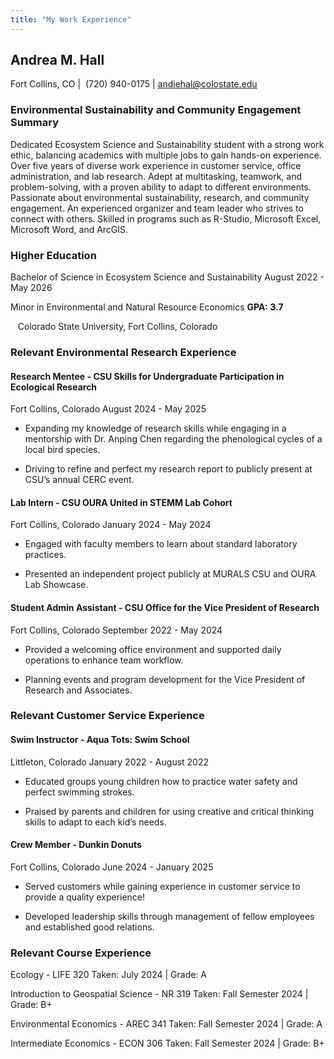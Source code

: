 ```yaml
---
title: "My Work Experience"
---
```


## Andrea M. Hall

Fort Collins, CO \|  (720) 940-0175 \| [andiehal\@colostate.edu](mailto:andiehal@colostate.edu)

### **Environmental Sustainability and Community Engagement Summary** 

Dedicated Ecosystem Science and Sustainability student with a strong work ethic, balancing academics with multiple jobs to gain hands-on experience. Over five years of diverse work experience in customer service, office administration, and lab research. Adept at multitasking, teamwork, and problem-solving, with a proven ability to adapt to different environments. Passionate about environmental sustainability, research, and community engagement. An experienced organizer and team leader who strives to connect with others. Skilled in programs such as R-Studio, Microsoft Excel, Microsoft Word, and ArcGIS.

### **Higher Education**

Bachelor of Science in Ecosystem Science and Sustainability	August 2022 - May 2026

Minor in Environmental and Natural Resource Economics	**GPA: 3.7**

   Colorado State University, Fort Collins, Colorado	

### **Relevant Environmental Research Experience** 

#### Research Mentee - CSU Skills for Undergraduate Participation in Ecological Research

Fort Collins, Colorado	August 2024 - May 2025

-   Expanding my knowledge of research skills while engaging in a mentorship with Dr. Anping Chen regarding the phenological cycles of a local bird species. 

-   Driving to refine and perfect my research report to publicly present at CSU’s annual CERC event.

#### Lab Intern - CSU OURA United in STEMM Lab Cohort 

Fort Collins, Colorado	January 2024 - May 2024

-   Engaged with faculty members to learn about standard laboratory practices.

-   Presented an independent project publicly at MURALS CSU and OURA Lab Showcase. 

#### Student Admin Assistant - CSU Office for the Vice President of Research 

Fort Collins, Colorado	September 2022 - May 2024

-   Provided a welcoming office environment and supported daily operations to enhance team workflow. 

-   Planning events and program development for the Vice President of Research and Associates.

### **Relevant Customer Service Experience** 

#### Swim Instructor - Aqua Tots: Swim School

Littleton, Colorado	January 2022 - August 2022

-   Educated groups young children how to practice water safety and perfect swimming strokes. 

-   Praised by parents and children for using creative and critical thinking skills to adapt to each kid’s needs.

#### Crew Member - Dunkin Donuts 

Fort Collins, Colorado	June 2024 - January 2025

-   Served customers while gaining experience in customer service to provide a quality experience! 

-   Developed leadership skills through management of fellow employees and established good relations.  

### **Relevant Course Experience**

Ecology - LIFE 320 	 Taken: July 2024 \| Grade: A

Introduction to Geospatial Science - NR 319 	Taken: Fall Semester 2024 \| Grade: B+

Environmental Economics - AREC 341 	Taken: Fall Semester 2024 \| Grade: A

Intermediate Economics - ECON 306	Taken: Fall Semester 2024 \| Grade: B+

